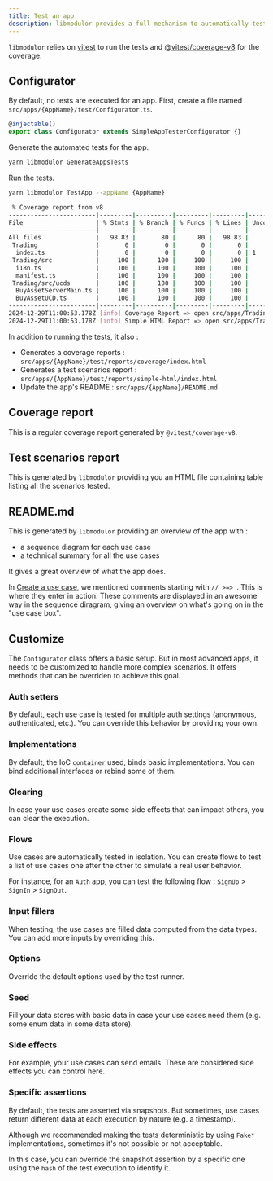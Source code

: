 ```yaml
---
title: Test an app
description: libmodulor provides a full mechanism to automatically test the use cases of an app.
---
```


`libmodulor` relies on [vitest](https://vitest.dev) to run the tests and [@vitest/coverage-v8](https://vitest.dev/guide/coverage) for the coverage.

## Configurator

By default, no tests are executed for an app. First, create a file named `src/apps/{AppName}/test/Configurator.ts`.

```typescript
@injectable()
export class Configurator extends SimpleAppTesterConfigurator {}
```

Generate the automated tests for the app.

```sh
yarn libmodulor GenerateAppsTests
```

Run the tests.

```sh
yarn libmodulor TestApp --appName {AppName}
```

```sh
 % Coverage report from v8
------------------------|---------|----------|---------|---------|-------------------
File                    | % Stmts | % Branch | % Funcs | % Lines | Uncovered Line #s 
------------------------|---------|----------|---------|---------|-------------------
All files               |   98.83 |       80 |      80 |   98.83 |                   
 Trading                |       0 |        0 |       0 |       0 |                   
  index.ts              |       0 |        0 |       0 |       0 | 1                 
 Trading/src            |     100 |      100 |     100 |     100 |                   
  i18n.ts               |     100 |      100 |     100 |     100 |                   
  manifest.ts           |     100 |      100 |     100 |     100 |                   
 Trading/src/ucds       |     100 |      100 |     100 |     100 |                   
  BuyAssetServerMain.ts |     100 |      100 |     100 |     100 |                   
  BuyAssetUCD.ts        |     100 |      100 |     100 |     100 |                   
------------------------|---------|----------|---------|---------|-------------------
2024-12-29T11:00:53.178Z [info] Coverage Report => open src/apps/Trading/test/reports/coverage/index.html
2024-12-29T11:00:53.178Z [info] Simple HTML Report => open src/apps/Trading/test/reports/simple-html/index.html
```

In addition to running the tests, it also :

- Generates a coverage reports : `src/apps/{AppName}/test/reports/coverage/index.html`
- Generates a test scenarios report : `src/apps/{AppName}/test/reports/simple-html/index.html`
- Update the app's README : `src/apps/{AppName}/README.md`

## Coverage report

This is a regular coverage report generated by `@vitest/coverage-v8`.

## Test scenarios report

This is generated by `libmodulor` providing you an HTML file containing table listing all the scenarios tested.

## README.md

This is generated by `libmodulor` providing an overview of the app with :

- a sequence diagram for each use case
- a technical summary for all the use cases

It gives a great overview of what the app does.

In [Create a use case](./create-use-case), we mentioned comments starting with `// >=> `.
This is where they enter in action. These comments are displayed in an awesome way in the sequence diragram,
giving an overview on what's going on in the "use case box".

## Customize

The `Configurator` class offers a basic setup.
But in most advanced apps, it needs to be customized to handle more complex scenarios.
It offers methods that can be overriden to achieve this goal.

### Auth setters

By default, each use case is tested for multiple auth settings (anonymous, authenticated, etc.).
You can override this behavior by providing your own.

### Implementations

By default, the IoC `container` used, binds basic implementations. You can bind additional interfaces or rebind some of them.

### Clearing

In case your use cases create some side effects that can impact others, you can clear the execution.

### Flows

Use cases are automatically tested in isolation. You can create flows to test a list of use cases one after the other to simulate a real user behavior.

For instance, for an `Auth` app, you can test the following flow : `SignUp` > `SignIn` > `SignOut`.

### Input fillers

When testing, the use cases are filled data computed from the data types. You can add more inputs by overriding this.

### Options

Override the default options used by the test runner.

### Seed

Fill your data stores with basic data in case your use cases need them (e.g. some enum data in some data store).

### Side effects

For example, your use cases can send emails. These are considered side effects you can control here.

### Specific assertions

By default, the tests are asserted via snapshots. But sometimes, use cases return different data at each execution by nature (e.g. a timestamp).

Although we recommended making the tests deterministic by using `Fake*` implementations, sometimes it's not possible or not acceptable.

In this case, you can override the snapshot assertion by a specific one using the `hash` of the test execution to identify it.
